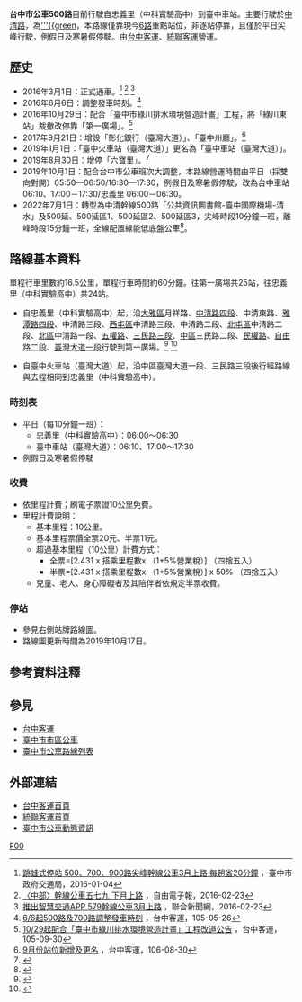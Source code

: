 {{Infobox Bus Route
| image=[[File:台中客運_KKA-6211.jpg|thumb]][[File:Ubus_FAB-562.jpg|thumb]]
| number= 台中市公車500路
| manager= [[臺中市政府交通局|臺中市政府交通局]]公共運輸處
| operator= [[台中客運|台中客運]]<br>[[統聯客運|統聯客運]]
| garage= 
| length= 16.5公里
| time= 約60分鐘
| start= 忠義里[[中科實驗高中|中科實驗高中]]
| via= 六張犁<br>大明國小<br>大雅<br>大華國中<br>大德國中<br>水湳<br>天津路商圈<br>[[臺中市私立曉明女子高級中學|曉明女中]]<br>[[國立臺中第二高級中學|臺中二中]]<br>[[中友百貨|中友百貨]]<br>[[國立臺中科技大學|國立臺中科技大學]]<br>光復國小
| end= [[臺中車站|臺中車站]]<br>（實際迄點：[[第一廣場|第一廣場]]）
| level= 臺中車站 17:00～17:30<br>忠義里 06:00～06:30<br>'''例假日及寒暑假停駛'''
| frequency= 10分/班
| frequency1= 單向4班，雙向共8班
| Other_route=中清路、大雅路路段：<br />[[台中市公車6路|台中市公車6路]]<br />[[台中市公車9路|台中市公車9路]]<br>[[台中市公車29路|台中市公車29路]]<br>[[台中市公車54路|台中市公車54路]]<br>[[台中市公車82路|台中市公車82路]]<br>[[台中市公車101路|台中市公車101路]]<br>[[台中市公車108路|台中市公車108路]]<br>大雅附近：<br />[[台中市公車14路|台中市公車14路]]（副線）<br>六張犂附近：<br />[[台中市公車69路|台中市公車69路]]
| vehicle= [[File:標誌(小)mark(S).jpg|25px]]全線部分配置低地板公車
| Fare= 依里程計費
| compete= 中清路、大雅路路段：<br />[[台中市公車6路|台中市公車6路]]<br />[[台中市公車23路|台中市公車23路]]<br>[[台中市公車61路|台中市公車61路]]<br>大雅附近：<br />[[台中市公車220路|台中市公車220路]]<br>[[台中市公車228路|台中市公車228路]]<br>[[台中市公車229路|台中市公車229路]]<br>六張犁附近：<br />[[台中市公車98路|台中市公車98路]]<br>[[台中市公車239路|台中市公車239路]]
| bgcolor=green
| fontcolor=white
}}

'''台中市公車500路'''目前行駛自忠義里（中科實驗高中）到臺中車站。主要行駛於[[中清路|中清路]]，為[[台中市幹線公車|'''{{green]]，本路線僅靠現今[[台中市公車6路|6路]]重點站位，非逐站停靠，且僅於平日尖峰行駛，例假日及寒暑假停駛。由[[台中客運|台中客運]]、[[統聯客運|統聯客運]]營運。

==歷史==
*2016年3月1日：正式通車。<ref>[http://www.traffic.taichung.gov.tw/news/index-1.asp?Parser=9,4,20,,,,4903,,,,,,579,,,,,2015/8/26,2016/2/26 跳蛙式停站 500、700、900路尖峰幹線公車3月上路 每趟省20分鐘] {{Wayback|url=http://www.traffic.taichung.gov.tw/news/index-1.asp?Parser=9%2C4%2C20%2C%2C%2C%2C4903%2C%2C%2C%2C%2C%2C579%2C%2C%2C%2C%2C2015%2F8%2F26%2C2016%2F2%2F26 |date=20190503010728 }}，臺中市政府交通局，2016-01-04</ref> <ref>[http://news.ltn.com.tw/news/local/paper/960828 〈中部〉幹線公車五七九 下月上路] {{Wayback|url=http://news.ltn.com.tw/news/local/paper/960828 |date=20190502204535 }}，自由電子報，2016-02-23</ref> <ref>[http://udn.com/news/story/6964/1517030-%E6%8E%A8%E5%87%BA%E6%99%BA%E6%85%A7%E4%BA%A4%E9%80%9AAPP-579%E5%B9%B9%E7%B7%9A%E5%85%AC%E8%BB%8A3%E6%9C%88%E4%B8%8A%E8%B7%AF 推出智慧交通APP 579幹線公車3月上路] {{Wayback|url=http://udn.com/news/story/6964/1517030-%E6%8E%A8%E5%87%BA%E6%99%BA%E6%85%A7%E4%BA%A4%E9%80%9AAPP-579%E5%B9%B9%E7%B7%9A%E5%85%AC%E8%BB%8A3%E6%9C%88%E4%B8%8A%E8%B7%AF |date=20190503025639 }}，聯合新聞網，2016-02-23</ref>
*2016年6月6日：調整發車時刻。<ref>[http://www.tcbus.com.tw/newsfile/shownews.php?newsno=418 6/6起500路及700路調整發車時刻] {{Wayback|url=http://www.tcbus.com.tw/newsfile/shownews.php?newsno=418 |date=20190502053924 }}，台中客運，105-05-26</ref>
*2016年10月29日：配合「臺中市綠川排水環境營造計畫」工程，將「綠川東站」裁撤改停靠「第一廣場」。<ref>[http://www.tcbus.com.tw/newsfile/shownews.php?newsno=457 10/29起配合「臺中市綠川排水環境營造計畫」工程改道公告] {{Wayback|url=http://www.tcbus.com.tw/newsfile/shownews.php?newsno=457 |date=20200504122458 }}，台中客運，105-09-30</ref>
*2017年9月21日：增設「彰化銀行（臺灣大道）」、「臺中州廳」。<ref>[http://www.tcbus.com.tw/newsfile/shownews.php?newsno=562 9月份站位新增及更名] {{Wayback|url=http://www.tcbus.com.tw/newsfile/shownews.php?newsno=562 |date=20200204171120 }}，台中客運，106-08-30</ref>
*2019年1月1日：「臺中火車站（臺灣大道）」更名為「臺中車站（臺灣大道）」。
*2019年8月30日：增停「六寶里」。<ref>{{Cite web |url=http://www.tcbus.com.tw/newsfile/shownews.php?newsno=735 |title=108年8月份站位異動公告 |access-date=2019-10-16 |archive-date=2019-08-16 |archive-url=https://web.archive.org/web/20190816071727/http://www.tcbus.com.tw/newsfile/shownews.php?newsno=735 |dead-url=no }}</ref>
*2019年10月1日：配合台中市公車班次大調整，本路線營運時間由平日（採雙向對開）05:50—06:50/16:30—17:30，例假日及寒暑假停駛，改為台中車站 06:10、17:00－17:30/忠義里 06:00－06:30。
*2022年7月1日：轉型為中清幹線500路「公共資訊圖書館-臺中國際機場-清水」及500延、500延區1、500延區2、500延區3，尖峰時段10分鐘一班，離峰時段15分鐘一班，全線配置綠能低底盤公車<ref>{{cite web |title=7/1配合臺中市政府實施幹線公車政策,路線調整公告如下: |url=http://www.tcbus.com.tw/newsfile/shownews.php?newsno=1028}}</ref>。

==路線基本資料==
單程行車里數約16.5公里，單程行車時間約60分鐘。往第一廣場共25站，往忠義里（中科實驗高中）共24站。

*自忠義里（中科實驗高中）起，沿[[大雅區|大雅區]]月祥路、[[中清路|中清路四段]]、中清東路、[[雅潭路|雅潭路四段]]、中清路三段、[[西屯區|西屯區]]中清路三段、中清路二段、[[北屯區|北屯區]]中清路二段、[[北區_(台中市)|北區]]中清路一段、[[五權路_(台中市區)|五權路]]、[[三民路_(台中市區)|三民路三段]]、[[中區_(台中市)|中區]]三民路二段、[[民權路_(台中市區)|民權路]]、[[自由路_(台中市)|自由路二段]]、[[臺灣大道|臺灣大道一段]]行駛到第一廣場。<ref>{{Cite web |url=http://www.tcbus.com.tw/image/lineimage.php?imagetest=500 |title=台中客運500路路線圖 |access-date=2016-03-06 |archive-date=2021-01-17 |archive-url=https://web.archive.org/web/20210117130442/http://tcbus.com.tw/image/lineimage.php?imagetest=500 |dead-url=no }}</ref> <ref>{{Cite web |url=http://www.ubus.com.tw/upload/citybusmap/taichung/map/500L.jpg |title=統聯客運500路路線圖 |access-date=2016-03-06 |archive-date=2018-07-20 |archive-url=https://web.archive.org/web/20180720200435/http://www.ubus.com.tw/upload/citybusmap/taichung/map/500L.jpg |dead-url=no }}</ref>

*自臺中火車站（臺灣大道）起，沿中區臺灣大道一段、三民路三段後行經路線與去程相同到忠義里（中科實驗高中）。

===時刻表===
*平日（每10分鐘一班）：
**忠義里（中科實驗高中）：06:00～06:30
**臺中車站（臺灣大道）：06:10、17:00～17:30
*例假日及寒暑假停駛

===收費===
*依里程計費；刷電子票證10公里免費。
*里程計費說明：
**基本里程：10公里。
**基本里程票價全票20元、半票11元。
**超過基本里程（10公里）計費方式：
***全票=[2.431 x 搭乘里程數x （1+5%營業稅）] （四捨五入）
***半票=[2.431 x 搭乘里程數x （1+5%營業稅）] x 50% （四捨五入）
**兒童、老人、身心障礙者及其陪伴者依規定半票收費。

===停站===
*參見右側站牌路線圖。
*路線圖更新時間為2019年10月17日。
{{BS-map
|title=台中市公車500路站牌
|legend=0
|lua=1
|map=
KBHFa~~ '''忠義里（[[國立中科實驗高級中學|中科實驗高中]]）'''
BHF~~忠義市場（原民中心）
BHF~~六寶公園
BHF~~六張犁
BHF~~亞東公司
BHF~~六寶里
BHF~~大明國小（中清路）
BHF~~大雅
BHF~~中清雅潭路口
BHF~~南大雅
BHF~~大華國中
BHF~~大德國中
BHF~~水湳市場
BHF~~水湳
BHF~~天津路商圈
BHF~~[[臺中市私立曉明女子高級中學|曉明女中（中清路）]]
BHF~~中清漢口路口
BHF~~[[臺中市立臺中第二高級中等學校|臺中二中]]
BHF~~光大里
BHF(R)f~~一心市場
BHF~~中友百貨
BHF~~[[國立臺中科技大學|國立臺中科技大學]]
BHF~~光復國小（三民路）
BS2+l\BS2+r
（去程）! !STR\STR~~（回程）
臺中州廳! !BHF(R)f\BHF(L)g~~彰化銀行 （臺灣大道）
'''第一廣場（去程終點）'''! !KBHFe\KBHFe~~[[File:ROC_Taiwan_Railways_Administration_Logo.svg|20px]] '''[[臺中車站|臺中車站（臺灣大道）]]（返程起點）'''
}}

==參考資料注釋==
<div class="references-2column">
<references />
</div>

==參見==
*[[台中客運|台中客運]]
*[[臺中市市區公車|臺中市市區公車]]
*[[臺中市公車路線列表|臺中市公車路線列表]]

==外部連結==
*[http://www.tcbus.com.tw/ 台中客運首頁] {{Wayback|url=http://www.tcbus.com.tw/ |date=20141101234806 }} 
*[http://www.ubus.com.tw/ 統聯客運首頁] {{Wayback|url=http://www.ubus.com.tw/ |date=20130602024346 }} 
*[http://citybus.taichung.gov.tw/ebus 臺中市公車動態資訊] {{Wayback|url=http://citybus.taichung.gov.tw/ebus |date=20210628133542 }} 

{{臺中市市區公車}}

[[Category:台中市公車路線|F00]]